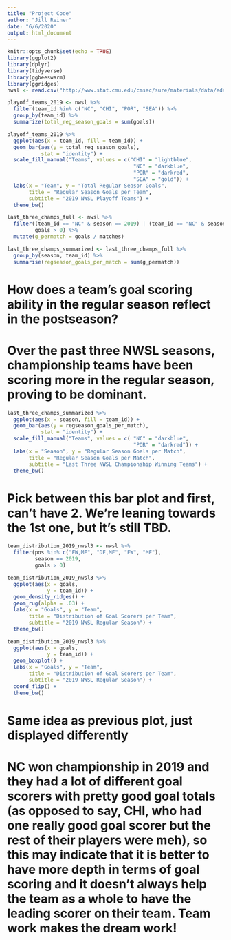 ```yaml
---
title: "Project Code"
author: "Jill Reiner"
date: "6/6/2020"
output: html_document
---
```


```r
knitr::opts_chunk$set(echo = TRUE)
library(ggplot2)
library(dplyr)
library(tidyverse)
library(ggbeeswarm)
library(ggridges)
nwsl <- read.csv("http://www.stat.cmu.edu/cmsac/sure/materials/data/eda_projects/nwsl_season_stats.csv")
```

```r
playoff_teams_2019 <- nwsl %>%
  filter(team_id %in% c("NC", "CHI", "POR", "SEA")) %>%
  group_by(team_id) %>%
  summarize(total_reg_season_goals = sum(goals))
```

```r
playoff_teams_2019 %>%
  ggplot(aes(x = team_id, fill = team_id)) +
  geom_bar(aes(y = total_reg_season_goals),
           stat = "identity") +
  scale_fill_manual("Teams", values = c("CHI" = "lightblue", 
                                         "NC" = "darkblue", 
                                         "POR" = "darkred",
                                         "SEA" = "gold")) + 
  labs(x = "Team", y = "Total Regular Season Goals",
       title = "Regular Season Goals per Team",
       subtitle = "2019 NWSL Playoff Teams") +
  theme_bw()
```

```r
last_three_champs_full <- nwsl %>%
  filter((team_id == "NC" & season == 2019) | (team_id == "NC" & season == 2018) | (team_id == "POR" & season == 2017),
         goals > 0) %>%
  mutate(g_permatch = goals / matches)
```

```r
last_three_champs_summarized <- last_three_champs_full %>%
  group_by(season, team_id) %>%
  summarise(regseason_goals_per_match = sum(g_permatch))
```

# How does a team's goal scoring ability in the regular season reflect in the postseason?

# Over the past three NWSL seasons, championship teams have been scoring more in the regular season, proving to be dominant.

```r
last_three_champs_summarized %>%
  ggplot(aes(x = season, fill = team_id)) +
  geom_bar(aes(y = regseason_goals_per_match),
           stat = "identity") +
  scale_fill_manual("Teams", values = c( "NC" = "darkblue", 
                                         "POR" = "darkred")) + 
  labs(x = "Season", y = "Regular Season Goals per Match",
       title = "Regular Season Goals per Match",
       subtitle = "Last Three NWSL Championship Winning Teams") +
  theme_bw()
```

# Pick between this bar plot and first, can't have 2. We're leaning towards the 1st one, but it's still TBD.

```r
team_distribution_2019_nwsl3 <- nwsl %>%
  filter(pos %in% c("FW,MF", "DF,MF", "FW", "MF"),
         season == 2019,
         goals > 0)
```

```r
team_distribution_2019_nwsl3 %>%
  ggplot(aes(x = goals,
             y = team_id)) +
  geom_density_ridges() +
  geom_rug(alpha = .03) + 
  labs(x = "Goals", y = "Team",
       title = "Distribution of Goal Scorers per Team",
       subtitle = "2019 NWSL Regular Season") +
  theme_bw()
```

```r
team_distribution_2019_nwsl3 %>%
  ggplot(aes(x = goals,
             y = team_id)) +
  geom_boxplot() + 
  labs(x = "Goals", y = "Team",
       title = "Distribution of Goal Scorers per Team",
       subtitle = "2019 NWSL Regular Season") +
  coord_flip() + 
  theme_bw()
```

# Same idea as previous plot, just displayed differently

# NC won championship in 2019 and they had a lot of different goal scorers with pretty good goal totals (as opposed to say, CHI, who had one really good goal scorer but the rest of their players were meh), so this may indicate that it is better to have more depth in terms of goal scoring and it doesn't always help the team as a whole to have the leading scorer on their team. Team work makes the dream work!



